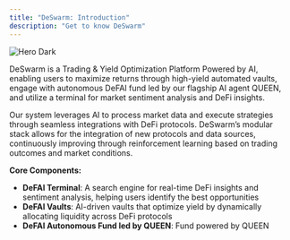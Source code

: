 ```yaml
---
title: "DeSwarm: Introduction"
description: "Get to know DeSwarm"
---
```


<img alt="Hero Dark" classname="hidden dark:block" src="https://deswarm.gitbook.io/~gitbook/image?url=https%3A%2F%2F3018080588-files.gitbook.io%2F%7E%2Ffiles%2Fv0%2Fb%2Fgitbook-x-prod.appspot.com%2Fo%2Fspaces%252FrK6cxwj3Bjme6nKZbNnT%252Fuploads%252FLhl0DwBcCqIWfLW9ylg8%252Fgitbook-banner-1.png%3Falt%3Dmedia%26token%3D7dc5044e-4902-4642-93f7-b44f6abf00af&width=1248&dpr=2&quality=100&sign=c903b3c9&sv=2" />

DeSwarm is a Trading & Yield Optimization Platform Powered by AI, enabling users to maximize returns through high-yield automated vaults, engage with autonomous DeFAI fund led by our flagship AI agent QUEEN, and utilize a terminal for market sentiment analysis and DeFi insights.

Our system leverages AI to process market data and execute strategies through seamless integrations with DeFi protocols. DeSwarm’s modular stack allows for the integration of new protocols and data sources, continuously improving through reinforcement learning based on trading outcomes and market conditions.

**Core Components:**

- **DeFAI Terminal**: A search engine for real-time DeFi insights and sentiment analysis, helping users identify the best opportunities
- **DeFAI Vaults**: AI-driven vaults that optimize yield by dynamically allocating liquidity across DeFi protocols
- **DeFAI Autonomous Fund led by QUEEN**: Fund powered by QUEEN
